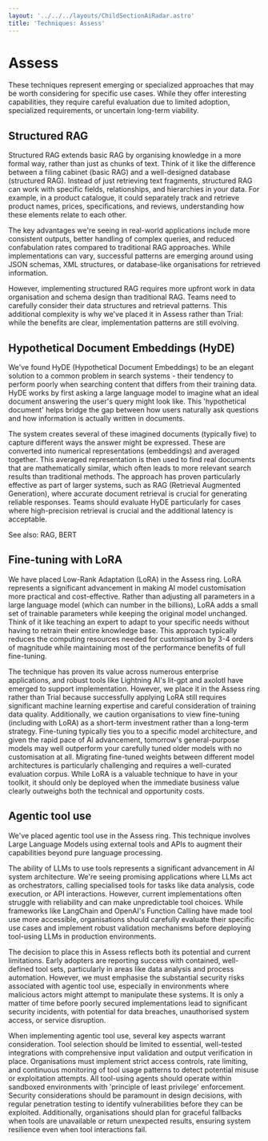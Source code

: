 ```yaml
---
layout: '../../../layouts/ChildSectionAiRadar.astro'
title: 'Techniques: Assess'
---
```


# Assess

These techniques represent emerging or specialized approaches that may be worth considering for specific use cases. While they offer interesting capabilities, they require careful evaluation due to limited adoption, specialized requirements, or uncertain long-term viability.

<div data-radar data-meta='{"label":"Structured RAG"}' />

## Structured RAG

Structured RAG extends basic RAG by organising knowledge in a more formal way, rather than just as chunks of text. Think of it like the difference between a filing cabinet (basic RAG) and a well-designed database (structured RAG). Instead of just retrieving text fragments, structured RAG can work with specific fields, relationships, and hierarchies in your data. For example, in a product catalogue, it could separately track and retrieve product names, prices, specifications, and reviews, understanding how these elements relate to each other.

The key advantages we're seeing in real-world applications include more consistent outputs, better handling of complex queries, and reduced confabulation rates compared to traditional RAG approaches. While implementations can vary, successful patterns are emerging around using JSON schemas, XML structures, or database-like organisations for retrieved information.

However, implementing structured RAG requires more upfront work in data organisation and schema design than traditional RAG. Teams need to carefully consider their data structures and retrieval patterns. This additional complexity is why we've placed it in Assess rather than Trial: while the benefits are clear, implementation patterns are still evolving.

<div
  data-radar
  data-meta='{"label":"Hypothetical Document Embeddings (HyDE)"}'
/>

## Hypothetical Document Embeddings (HyDE)

We've found HyDE (Hypothetical Document Embeddings) to be an elegant solution to a common problem in search systems - their tendency to perform poorly when searching content that differs from their training data. HyDE works by first asking a large language model to imagine what an ideal document answering the user's query might look like. This 'hypothetical document' helps bridge the gap between how users naturally ask questions and how information is actually written in documents.

The system creates several of these imagined documents (typically five) to capture different ways the answer might be expressed. These are converted into numerical representations (embeddings) and averaged together. This averaged representation is then used to find real documents that are mathematically similar, which often leads to more relevant search results than traditional methods. The approach has proven particularly effective as part of larger systems, such as RAG (Retrieval Augmented Generation), where accurate document retrieval is crucial for generating reliable responses. Teams should evaluate HyDE particularly for cases where high-precision retrieval is crucial and the additional latency is acceptable.

See also: RAG, BERT

<div data-radar data-meta='{"label":"Fine-tuning with LoRA"}' />

## Fine-tuning with LoRA

We have placed Low-Rank Adaptation (LoRA) in the Assess ring. LoRA represents a significant advancement in making AI model customisation more practical and cost-effective. Rather than adjusting all parameters in a large language model (which can number in the billions), LoRA adds a small set of trainable parameters while keeping the original model unchanged. Think of it like teaching an expert to adapt to your specific needs without having to retrain their entire knowledge base. This approach typically reduces the computing resources needed for customisation by 3-4 orders of magnitude while maintaining most of the performance benefits of full fine-tuning.

The technique has proven its value across numerous enterprise applications, and robust tools like Lightning AI's lit-gpt and axolotl have emerged to support implementation. However, we place it in the Assess ring rather than Trial because successfully applying LoRA still requires significant machine learning expertise and careful consideration of training data quality. Additionally, we caution organisations to view fine-tuning (including with LoRA) as a short-term investment rather than a long-term strategy. Fine-tuning typically ties you to a specific model architecture, and given the rapid pace of AI advancement, tomorrow's general-purpose models may well outperform your carefully tuned older models with no customisation at all. Migrating fine-tuned weights between different model architectures is particularly challenging and requires a well-curated evaluation corpus. While LoRA is a valuable technique to have in your toolkit, it should only be deployed when the immediate business value clearly outweighs both the technical and opportunity costs.

<div data-radar data-meta='{"label":"Agentic tool use"}' />

## Agentic tool use

We've placed agentic tool use in the Assess ring. This technique involves Large Language Models using external tools and APIs to augment their capabilities beyond pure language processing.

The ability of LLMs to use tools represents a significant advancement in AI system architecture. We're seeing promising applications where LLMs act as orchestrators, calling specialised tools for tasks like data analysis, code execution, or API interactions. However, current implementations often struggle with reliability and can make unpredictable tool choices. While frameworks like LangChain and OpenAI's Function Calling have made tool use more accessible, organisations should carefully evaluate their specific use cases and implement robust validation mechanisms before deploying tool-using LLMs in production environments.

The decision to place this in Assess reflects both its potential and current limitations. Early adopters are reporting success with contained, well-defined tool sets, particularly in areas like data analysis and process automation. However, we must emphasise the substantial security risks associated with agentic tool use, especially in environments where malicious actors might attempt to manipulate these systems. It is only a matter of time before poorly secured implementations lead to significant security incidents, with potential for data breaches, unauthorised system access, or service disruption.

When implementing agentic tool use, several key aspects warrant consideration. Tool selection should be limited to essential, well-tested integrations with comprehensive input validation and output verification in place. Organisations must implement strict access controls, rate limiting, and continuous monitoring of tool usage patterns to detect potential misuse or exploitation attempts. All tool-using agents should operate within sandboxed environments with 'principle of least privilege' enforcement. Security considerations should be paramount in design decisions, with regular penetration testing to identify vulnerabilities before they can be exploited. Additionally, organisations should plan for graceful fallbacks when tools are unavailable or return unexpected results, ensuring system resilience even when tool interactions fail.
